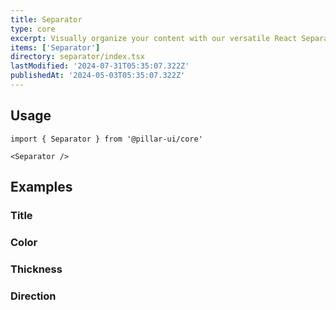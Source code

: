 ```yaml
---
title: Separator
type: core
excerpt: Visually organize your content with our versatile React Separator component. A subtle yet powerful alternative to Chakra UI, adding clarity to your layouts.
items: ['Separator']
directory: separator/index.tsx
lastModified: '2024-07-31T05:35:07.322Z'
publishedAt: '2024-05-03T05:35:07.322Z'
---
```


## Usage

```tsx
import { Separator } from '@pillar-ui/core'
```

```tsx
<Separator />
```

## Examples

### Title

<Playground name="separatorTitle" root="separator" />

### Color

<Playground name="separatorColor" root="separator" />

### Thickness

<Playground name="separatorThickness" root="separator" />

### Direction

<Playground name="separatorDirection" root="separator" />
